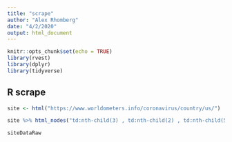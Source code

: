 ```yaml
---
title: "scrape"
author: "Alex Rhomberg"
date: "4/2/2020"
output: html_document
---
```


```r
knitr::opts_chunk$set(echo = TRUE)
library(rvest)
library(dplyr)
library(tidyverse)
```

## R scrape

```r

site <- html("https://www.worldometers.info/coronavirus/country/us/")

site %>% html_nodes("td:nth-child(3) , td:nth-child(2) , td:nth-child(5) , .sorting_desc+ .sorting , td:nth-child(6) , .sorting:nth-child(6) , td:nth-child(4) , .sorting:nth-child(4) , .sorting_desc , td:nth-child(1) , .sorting:nth-child(1)") %>% html_text() -> siteDataRaw

```

```r
siteDataRaw
```

```r

```

